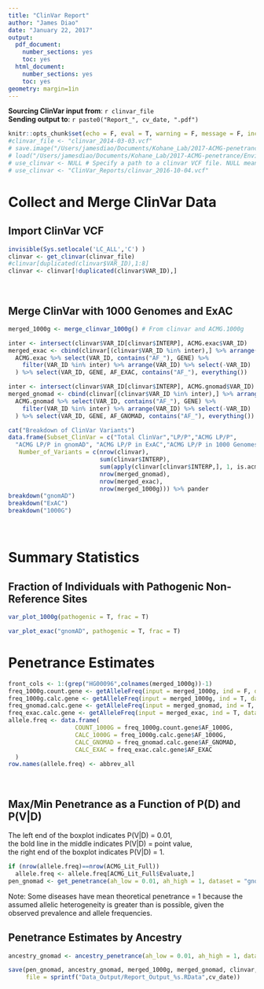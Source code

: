 ```yaml
---
title: "ClinVar Report"
author: "James Diao"
date: "January 22, 2017"
output:
  pdf_document:
    number_sections: yes
    toc: yes
  html_document:
    number_sections: yes
    toc: yes
geometry: margin=1in
---
```


**Sourcing ClinVar input from**: `r clinvar_file`  
**Sending output to**: `r paste0("Report_", cv_date, ".pdf")`  

```r
knitr::opts_chunk$set(echo = F, eval = T, warning = F, message = F, include = T)
#clinvar_file <- "clinvar_2014-03-03.vcf"
# save.image("/Users/jamesdiao/Documents/Kohane_Lab/2017-ACMG-penetrance/Environ_2016-11-04")
# load("/Users/jamesdiao/Documents/Kohane_Lab/2017-ACMG-penetrance/Environ_2016-11-04")
# use_clinvar <- NULL # Specify a path to a clinvar VCF file. NULL means download new from ClinVar FTP. 
# use_clinvar <- "ClinVar_Reports/clinvar_2016-10-04.vcf"
```

\newpage
# Collect and Merge ClinVar Data

## Import ClinVar VCF

```r
invisible(Sys.setlocale('LC_ALL','C') )
clinvar <- get_clinvar(clinvar_file)
#clinvar[duplicated(clinvar$VAR_ID),1:8]
clinvar <- clinvar[!duplicated(clinvar$VAR_ID),]
```
<br />

## Merge ClinVar with 1000 Genomes and ExAC

```r
merged_1000g <- merge_clinvar_1000g() # From clinvar and ACMG.1000g

inter <- intersect(clinvar$VAR_ID[clinvar$INTERP], ACMG.exac$VAR_ID)
merged_exac <- cbind(clinvar[(clinvar$VAR_ID %in% inter),] %>% arrange(VAR_ID), 
  ACMG.exac %>% select(VAR_ID, contains("AF_"), GENE) %>% 
    filter(VAR_ID %in% inter) %>% arrange(VAR_ID) %>% select(-VAR_ID)
  ) %>% select(VAR_ID, GENE, AF_EXAC, contains("AF_"), everything())

inter <- intersect(clinvar$VAR_ID[clinvar$INTERP], ACMG.gnomad$VAR_ID)
merged_gnomad <- cbind(clinvar[(clinvar$VAR_ID %in% inter),] %>% arrange(VAR_ID), 
  ACMG.gnomad %>% select(VAR_ID, contains("AF_"), GENE) %>% 
    filter(VAR_ID %in% inter) %>% arrange(VAR_ID) %>% select(-VAR_ID)
  ) %>% select(VAR_ID, GENE, AF_GNOMAD, contains("AF_"), everything())

cat("Breakdown of ClinVar Variants")
data.frame(Subset_ClinVar = c("Total ClinVar","LP/P","ACMG LP/P",
  "ACMG LP/P in gnomAD", "ACMG LP/P in ExAC","ACMG LP/P in 1000 Genomes"),
   Number_of_Variants = c(nrow(clinvar), 
                          sum(clinvar$INTERP), 
                          sum(apply(clinvar[clinvar$INTERP,], 1, is.acmg)), 
                          nrow(merged_gnomad),
                          nrow(merged_exac), 
                          nrow(merged_1000g))) %>% pander
breakdown("gnomAD")
breakdown("ExAC")
breakdown("1000G")

```
<br />

\newpage
# Summary Statistics

## Fraction of Individuals with Pathogenic Non-Reference Sites

```r
var_plot_1000g(pathogenic = T, frac = T)
```

```r
var_plot_exac("gnomAD", pathogenic = T, frac = T)
```

\newpage
# Penetrance Estimates

```r
front_cols <- 1:(grep("HG00096",colnames(merged_1000g))-1)
freq_1000g.count.gene <- getAlleleFreq(input = merged_1000g, ind = F, dataset = "1000G")
freq_1000g.calc.gene <- getAlleleFreq(input = merged_1000g, ind = T, dataset = "1000G")
freq_gnomad.calc.gene <- getAlleleFreq(input = merged_gnomad, ind = T, dataset = "GNOMAD")
freq_exac.calc.gene <- getAlleleFreq(input = merged_exac, ind = T, dataset = "EXAC")
allele.freq <- data.frame(
                   COUNT_1000G = freq_1000g.count.gene$AF_1000G, 
                   CALC_1000G = freq_1000g.calc.gene$AF_1000G, 
                   CALC_GNOMAD = freq_gnomad.calc.gene$AF_GNOMAD,
                   CALC_EXAC = freq_exac.calc.gene$AF_EXAC
  )
row.names(allele.freq) <- abbrev_all
```
<br />

## Max/Min Penetrance as a Function of P(D) and P(V|D)

The left end of the boxplot indicates P(V|D) = 0.01,  
the bold line in the middle indicates P(V|D) = point value,  
the right end of the boxplot indicates P(V|D) = 1.  

```r
if (nrow(allele.freq)==nrow(ACMG_Lit_Full))
  allele.freq <- allele.freq[ACMG_Lit_Full$Evaluate,]
pen_gnomad <- get_penetrance(ah_low = 0.01, ah_high = 1, dataset = "gnomAD")
```

Note: Some diseases have mean theoretical penetrance = 1 because the assumed allelic heterogeneity is greater than is possible, given the observed prevalence and allele frequencies.

## Penetrance Estimates by Ancestry

```r
ancestry_gnomad <- ancestry_penetrance(ah_low = 0.01, ah_high = 1, dataset = "gnomAD", range = 5, position = "Max")
```

```r
save(pen_gnomad, ancestry_gnomad, merged_1000g, merged_gnomad, clinvar, 
     file = sprintf("Data_Output/Report_Output_%s.RData",cv_date))
```





